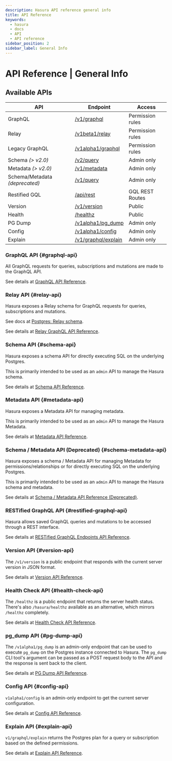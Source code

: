 ```yaml
---
description: Hasura API reference general info
title: API Reference
keywords:
  - hasura
  - docs
  - API
  - API reference
sidebar_position: 2
sidebar_label: General Info
---
```


# API Reference | General Info

## Available APIs

| API                            | Endpoint                            | Access           |
| ------------------------------ | ----------------------------------- | ---------------- |
| GraphQL                        | [/v1/graphql](#graphql-api)         | Permission rules |
| Relay                          | [/v1beta1/relay](#relay-api)        | Permission rules |
| Legacy GraphQL                 | [/v1alpha1/graphql](#graphql-api)   | Permission rules |
| Schema _(> v2.0)_              | [/v2/query](#schema-api)            | Admin only       |
| Metadata _(> v2.0)_            | [/v1/metadata](#metadata-api)       | Admin only       |
| Schema/Metadata _(deprecated)_ | [/v1/query](#schema-metadata-api)   | Admin only       |
| Restified GQL                  | [/api/rest](#restified-graphql-api) | GQL REST Routes  |
| Version                        | [/v1/version](#version-api)         | Public           |
| Health                         | [/healthz](#health-check-api)       | Public           |
| PG Dump                        | [/v1alpha1/pg_dump](#pg-dump-api)   | Admin only       |
| Config                         | [/v1alpha1/config](#config-api)     | Admin only       |
| Explain                        | [/v1/graphql/explain](#explain-api) | Admin only       |

### GraphQL API {#graphql-api}

All GraphQL requests for queries, subscriptions and mutations are made to the GraphQL API.

See details at [GraphQL API Reference](/api-reference/graphql-api/index.mdx).

### Relay API {#relay-api}

Hasura exposes a Relay schema for GraphQL requests for queries, subscriptions and mutations.

See docs at [Postgres: Relay schema](/schema/postgres/relay-schema.mdx).

See details at [Relay GraphQL API Reference](/api-reference/relay-graphql-api/index.mdx).

### Schema API {#schema-api}

Hasura exposes a schema API for directly executing SQL on the underlying Postgres.

This is primarily intended to be used as an `admin` API to manage the Hasura schema.

See details at [Schema API Reference](/api-reference/schema-api/index.mdx).

### Metadata API {#metadata-api}

Hasura exposes a Metadata API for managing metadata.

This is primarily intended to be used as an `admin` API to manage the Hasura Metadata.

See details at [Metadata API Reference](/api-reference/metadata-api/index.mdx).

### Schema / Metadata API (Deprecated) {#schema-metadata-api}

Hasura exposes a schema / Metadata API for managing Metadata for permissions/relationships or for directly executing SQL
on the underlying Postgres.

This is primarily intended to be used as an `admin` API to manage the Hasura schema and metadata.

See details at [Schema / Metadata API Reference (Deprecated)](/api-reference/schema-metadata-api/index.mdx).

### RESTified GraphQL API {#restified-graphql-api}

Hasura allows saved GraphQL queries and mutations to be accessed through a REST interface.

See details at [RESTified GraphQL Endpoints API Reference](/api-reference/restified.mdx).

### Version API {#version-api}

The `/v1/version` is a public endpoint that responds with the current server version in JSON format.

See details at [Version API Reference](/api-reference/version.mdx).

### Health Check API {#health-check-api}

The `/healthz` is a public endpoint that returns the server health status. There's also `/hasura/healthz` available as
an alternative, which mirrors `/healthz` completely.

See details at [Health Check API Reference](/api-reference/health.mdx).

### pg_dump API {#pg-dump-api}

The `/v1alpha1/pg_dump` is an admin-only endpoint that can be used to execute `pg_dump` on the Postgres instance
connected to Hasura. The `pg_dump` CLI tool's argument can be passed as a POST request body to the API and the response
is sent back to the client.

See details at [PG Dump API Reference](/api-reference/pgdump.mdx).

### Config API {#config-api}

`v1alpha1/config` is an admin-only endpoint to get the current server configuration.

See details at [Config API Reference](/api-reference/config.mdx).

### Explain API {#explain-api}

`v1/graphql/explain` returns the Postgres plan for a query or subscription based on the defined permissions.

See details at [Explain API Reference](/api-reference/explain.mdx).

